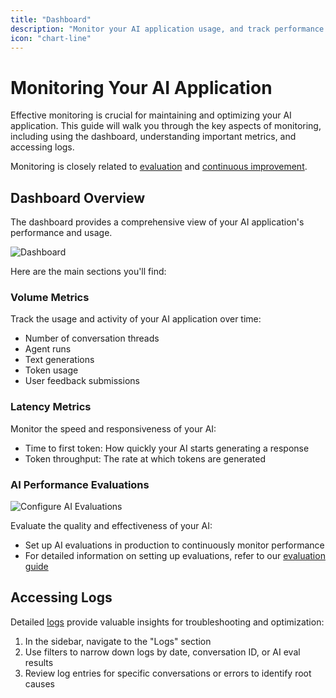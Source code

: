 ```yaml
---
title: "Dashboard"
description: "Monitor your AI application usage, and track performance and reliability."
icon: "chart-line"
---
```


# Monitoring Your AI Application

Effective monitoring is crucial for maintaining and optimizing your AI application. 
This guide will walk you through the key aspects of monitoring, including using the dashboard, understanding important metrics, and accessing logs.

Monitoring is closely related to [evaluation](/guides/online-evals) and [continuous improvement](/guides/continuous-improvement).

## Dashboard Overview

The dashboard provides a comprehensive view of your AI application's performance and usage. 
<Frame caption="Dashboard">
  <img src="/images/dashboard.png" alt="Dashboard" />
</Frame>

Here are the main sections you'll find:

### Volume Metrics

Track the usage and activity of your AI application over time:

- Number of conversation threads
- Agent runs
- Text generations
- Token usage
- User feedback submissions

### Latency Metrics

Monitor the speed and responsiveness of your AI:

- Time to first token: How quickly your AI starts generating a response
- Token throughput: The rate at which tokens are generated

### AI Performance Evaluations

<Frame caption="Configure AI Evaluations">
  <img src="/images/configure-ai-evals.png" alt="Configure AI Evaluations" />
</Frame>

Evaluate the quality and effectiveness of your AI:

- Set up AI evaluations in production to continuously monitor performance
- For detailed information on setting up evaluations, refer to our [evaluation guide](/guides/scorers)

## Accessing Logs

Detailed [logs](/guides/logs) provide valuable insights for troubleshooting and optimization:

1. In the sidebar, navigate to the "Logs" section
2. Use filters to narrow down logs by date, conversation ID, or AI eval results
3. Review log entries for specific conversations or errors to identify root causes
